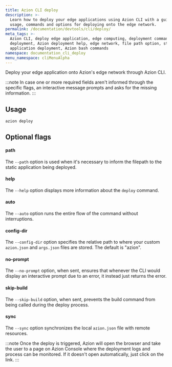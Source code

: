 ```yaml
---
title: Azion CLI deploy
description: >-
  Learn how to deploy your edge applications using Azion CLI with a guide on
  usage, commands and options for deploying onto the edge network.
permalink: /documentation/devtools/cli/deploy/
meta_tags: >-
  Azion CLI, deploy edge application, edge computing, deployment commands, CLI
  deployment, Azion deployment help, edge network, file path option, static
  application deployment, Azion bash commands
namespace: documentation_cli_deploy
menu_namespace: cliMenuAlpha
---
```


Deploy your edge application onto Azion's edge network through Azion CLI.

:::note 
In case one or more required fields aren't informed through the specific flags, an interactive message prompts and asks for the missing information.
:::

## Usage

```bash
azion deploy
```

## Optional flags

#### path 

The `--path` option is used when it's necessary to inform the filepath to the static application being deployed.

#### help

The `--help` option displays more information about the `deploy` command.

#### auto

The `--auto` option runs the entire flow of the command without interruptions.

#### config-dir

The `--config-dir` option specifies the relative path to where your custom `azion.json` and `args.json` files are stored. The default is "azion".

#### no-prompt

The `--no-prompt` option, when sent, ensures that whenever the CLI would display an interactive prompt due to an error, it instead just returns the error.

#### skip-build

The `--skip-build` option, when sent, prevents the build command from being called during the deploy process.

#### sync

The `--sync` option synchronizes the local `azion.json` file with remote resources.

:::note 
Once the deploy is triggered, Azion will open the browser and take the user to a page on Azion Console where the deployment logs and process can be monitored. If it doesn't open automatically, just click on the link.
::: 
